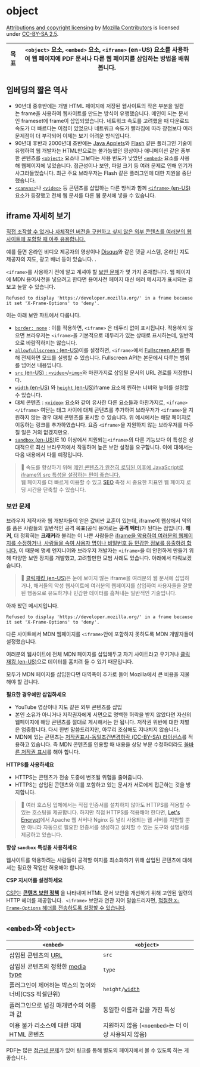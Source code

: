 # object


[Attributions and copyright licensing](https://developer.mozilla.org/en-US/docs/MDN/Writing_guidelines/Attrib_copyright_license) by [Mozilla Contributors](https://developer.mozilla.org/en-US/docs/MDN/Community/Roles_teams#contributor) is licensed under [CC-BY-SA 2.5](https://creativecommons.org/licenses/by-sa/2.5/).


| **목표** | `<object>` 요소, `<embed>` 요소, `<iframe>` (en-US) 요소를 사용하여 웹 페이지에 PDF 문서나 다른 웹 페이지를 삽입하는 방법을 배워봅니다. |
| ------ | ------------------------------------------------------------------------------------------------- |


## 임베딩의 짧은 역사

- 90년대 중후반에는 개별 HTML 페이지에 저장된 웹사이트의 작은 부분을 일컫는 frame을 사용하여 웹사이트를 만드는 방식이 유행했습니다. 메인이 되는 문서인 frameset에 frame이 삽입되었습니다. 네트워크 속도를 고려했을 때 다운로드 속도가 더 빠르다는 이점이 있었으나 네트워크 속도가 빨라짐에 따라 장점보다 여러 문제점이 더 부각되어 이제는 보기 어려운 방식입니다.
- 90년대 후반과 2000년대 초반에는 [Java Applets](https://developer.mozilla.org/ko/docs/Glossary/Java)와 [Flash](https://developer.mozilla.org/ko/docs/Glossary/Adobe_Flash) 같은 플러그인 기술이 유행하여 웹 개발자는 HTML만으로는 불가능했던 영상이나 애니메이션 같은 풍부한 콘텐츠를 [`<object>`](https://developer.mozilla.org/ko/docs/Web/HTML/Element/object) 요소나 그보다는 사용 빈도가 낮았던 [`<embed>`](https://developer.mozilla.org/ko/docs/Web/HTML/Element/embed) 요소를 사용해 웹페이지에 넣었습니다. 접근성이나 보안, 파일 크기 등 여러 문제로 인해 인기가 사그라들었습니다. 최근 주요 브라우저는 Flash 같은 플러그인에 대한 지원을 중단했습니다.
- [`<canvas>`](https://developer.mozilla.org/ko/docs/Web/HTML/Element/canvas)나 [`<video>`](https://developer.mozilla.org/ko/docs/Web/HTML/Element/video) 등 콘텐츠를 삽입하는 다른 방식과 함께 [`<iframe>`](https://developer.mozilla.org/en-US/docs/Web/HTML/Element/iframe)[ (en-US)](https://developer.mozilla.org/en-US/docs/Web/HTML/Element/iframe)요소가 등장했고 전체 웹 문서를 다른 웹 문서에 넣을 수 있습니다.

## iframe 자세히 보기


<u>직접 조작할 수 없거나 자체적인 버전을 구현하고 싶지 않은 외부 콘텐츠를 여러분의 웹사이트에 포함할 때 아주 유용합니다.</u> 


예를 들면 온라인 비디오 제공자의 영상이나 [Disqus](https://disqus.com/)와 같은 댓글 시스템, 온라인 지도 제공자의 지도, 광고 배너 등이 있습니다. .


`<iframe>`를 사용하기 전에 알고 계셔야 할 [보안 문제](https://developer.mozilla.org/ko/docs/Learn/HTML/Multimedia_and_embedding/Other_embedding_technologies#security_concerns)가 몇 가지 존재합니다. 웹 페이지에 MDN 용어사전을 넣으려고 한다면 용어사전 페이지 대신 에러 메시지가 표시되는 걸 보고 놀랄 수 있습니다.


`Refused to display 'https://developer.mozilla.org/' in a frame because it set 'X-Frame-Options' to 'deny'.`


이는 아래 보안 파트에서 다룹니다.

- [`border: none`](https://developer.mozilla.org/ko/docs/Web/CSS/border) : 이를 적용하면, `<iframe>` 은 테두리 없이 표시됩니다. 적용하지 않으면 브라우저는 `<iframe>`을 기본적으로 테두리가 있는 상태로 표시하는데, 일반적으로 바람직하지는 않습니다.
- [`allowfullscreen`](https://developer.mozilla.org/en-US/docs/Web/HTML/Element/iframe)[ : (en-US)](https://developer.mozilla.org/en-US/docs/Web/HTML/Element/iframe)이를 설정하면, `<iframe>`에서 [Fullscreen API](https://developer.mozilla.org/ko/docs/Web/API/Fullscreen_API)를 통해 전제화면 모드를 실행할 수 있습니다. Fullscreen API는 본문에서 다루는 범위를 넘어선 내용입니다.
- [`src`](https://developer.mozilla.org/en-US/docs/Web/HTML/Element/iframe)[ (en-US) : ](https://developer.mozilla.org/en-US/docs/Web/HTML/Element/iframe)[`<video>`](https://developer.mozilla.org/ko/docs/Web/HTML/Element/video)/[`<img>`](https://developer.mozilla.org/ko/docs/Web/HTML/Element/img)와 마찬가지로 삽입될 문서의 URL 경로를 저장합니다.
- [`width`](https://developer.mozilla.org/en-US/docs/Web/HTML/Element/iframe)[ (en-US)](https://developer.mozilla.org/en-US/docs/Web/HTML/Element/iframe) 와 [`height`](https://developer.mozilla.org/en-US/docs/Web/HTML/Element/iframe)[ (en-US)](https://developer.mozilla.org/en-US/docs/Web/HTML/Element/iframe)iframe 요소에 원하는 너비와 높이를 설정할 수 있습니다.
- 대체 콘텐츠 : [`<video>`](https://developer.mozilla.org/ko/docs/Web/HTML/Element/video) 요소와 같이 유사한 다른 요소들과 마찬가지로, `<iframe></iframe>` 여닫는 태그 사이에 대체 콘텐츠를 추가하여 브라우저가 `<iframe>`을 지원하지 않는 경우 대체 콘텐츠를 표시할 수 있습니다. 위 예시에서는 해당 페이지로 이동하는 링크를 추가하였습니다. 요즘 `<iframe>`을 지원하지 않는 브라우저를 마주칠 일은 거의 없겠지만요.
- [`sandbox`](https://developer.mozilla.org/en-US/docs/Web/HTML/Element/iframe)[ (en-US)](https://developer.mozilla.org/en-US/docs/Web/HTML/Element/iframe)IE 10 이상에서 지원되는`<iframe>`의 다른 기능보다 이 특성은 상대적으로 최신 브라우저에서 작동하며 높은 보안 설정을 요구합니다. 이에 대해서는 다음 내용에서 다룰 예정입니다.

> 🦋 속도를 향상하기 위해 <u>메인 콘텐츠가 완전히 로딩된 이후에 JavaScript로 iframe의 src 특성을 설정하는 편이 좋습니다.</u>   
> 웹 페이지를 더 빠르게 이용할 수 있고 [SEO](https://developer.mozilla.org/ko/docs/Glossary/SEO) 측정 시 중요한 지표인 웹 페이지 로딩 시간을 단축할 수 있습니다.


### 보안 문제


브라우저 제작사와 웹 개발자들이 얻은 값비싼 교훈이 있는데, iframe이 웹상에서 악의를 품은 사람들의 일반적인 공격 목표(공식 용어로는 **공격 벡터**)가 된다는 점입니다. **해커**, 더 정확히는 **크래커**라 불리는 이 나쁜 사람들은 <u>iframe을 악용하여 여러분의 웹페이지를 수정하거나, 사람들을 속여 사용자 명이나 비밀번호 등 민감한 정보를 유출하려 합니다.</u> 이 때문에 명세 엔지니어와 브라우저 개발자는 `<iframe>`을 더 안전하게 만들기 위해 다양한 보안 장치를 개발했고, 고려할만한 모범 사례도 있습니다. 아래에서 다뤄보겠습니다.


> 🦋 [클릭재킹 (en-US)](https://developer.mozilla.org/en-US/docs/Glossary/Clickjacking)은 눈에 보이지 않는 iframe을 여러분의 웹 문서에 삽입하거나, 해커들의 악성 웹사이트에 여러분의 웹페이지를 삽입하여 사용자들을 잘못된 행동으로 유도하거나 민감한 데이터를 훔쳐내는 일반적인 기술입니다.


아까 봤던 메시지입니다.


`Refused to display 'https://developer.mozilla.org/' in a frame because it set 'X-Frame-Options' to 'deny'.`


다른 사이트에서 MDN 웹페이지를 `<iframe>`안에 포함하지 못하도록 MDN 개발자들이 설정했습니다. 


여러분의 웹사이트에 전체 MDN 페이지를 삽입해두고 자기 사이트라고 우기거나 [클릭재킹 (en-US)](https://developer.mozilla.org/en-US/docs/Glossary/Clickjacking)으로 데이터를 훔치려 들 수 있기 때문입니다. 


모두가 MDN 페이지를 삽입한다면 대역폭이 추가로 들어 Mozilla에서 큰 비용을 지불해야 할 겁니다.


**필요한 경우에만 삽입하세요**

- YouTube 영상이나 지도 같은 외부 콘텐츠를 삽입
- 본인 소유가 아니거나 저작권자에게 서면으로 명백한 허락을 받지 않았다면 자신의 웹페이지에 해당 콘텐츠를 절대로 게시해서는 안 됩니다. 저작권 위반에 대한 처벌은 엄중합니다. 다시 한번 말씀드리지만, 아무리 조심해도 지나치지 않습니다.
- MDN에 있는 콘텐츠는 [저작권표시-동일조건변경허락 (CC-BY-SA) 라이선스](https://developer.mozilla.org/ko/docs/MDN/Writing_guidelines/Attrib_copyright_license#documentation)를 적용하고 있습니다. 즉 MDN 콘텐츠를 인용할 때 내용을 상당 부분 수정하더라도 [올바른 저작권 표시](https://wiki.creativecommons.org/wiki/Best_practices_for_attribution)를 해야 합니다.

**HTTPS를 사용하세요**

- HTTPS는 콘텐츠가 전송 도중에 변조될 위험을 줄여줍니다.
- HTTPS는 삽입된 콘텐츠와 이를 포함하고 있는 문서가 서로에게 접근하는 것을 방지합니다.

> 🦋 여러 호스팅 업체에서는 직접 인증서를 설치하지 않아도 HTTPS를 적용할 수 있는 호스팅을 제공합니다. 하지만 직접 HTTPS를 적용해야 한다면, [Let's Encrypt](https://letsencrypt.org/)에서 Apache 웹 서버나 Nginx 등 널리 사용되는 웹 서버를 지원할 뿐만 아니라 자동으로 필요한 인증서를 생성하고 설치할 수 있는 도구와 설명서를 제공하고 있습니다.


**항상** **`sandbox`** **특성을 사용하세요**


웹사이트를 악용하려는 사람들이 공격할 여지를 최소화하기 위해 삽입된 콘텐츠에 대해서는 필요한 작업만 허용해야 합니다.


**CSP 지시어를 설정하세요**


[CSP](https://developer.mozilla.org/ko/docs/Glossary/CSP)는 [**콘텐츠 보안 정책**](https://developer.mozilla.org/ko/docs/Web/HTTP/CSP) 을 나타내며 HTML 문서 보안을 개선하기 위해 고안된 일련의 HTTP 헤더를 제공합니다.  `<iframe>` 보안과 연관 지어 말씀드리자면, [적절한 ](https://developer.mozilla.org/ko/docs/Web/HTTP/Headers/X-Frame-Options)[`X-Frame-Options`](https://developer.mozilla.org/ko/docs/Web/HTTP/Headers/X-Frame-Options)[ 헤더를 전송하도록 설정할 수 있습니다](https://developer.mozilla.org/ko/docs/Web/HTTP/Headers/X-Frame-Options). 


## `<embed>`와 `<object>`


| `<embed>`                                                                           | `<object>`                                                                             |
| ----------------------------------------------------------------------------------- | -------------------------------------------------------------------------------------- |
| 삽입된 콘텐츠의 [URL](https://developer.mozilla.org/ko/docs/Glossary/URL)                  | `src`                                                                                  |
| 삽입된 콘텐츠의 정확한 [media type](https://developer.mozilla.org/ko/docs/Glossary/MIME_type) | `type`                                                                                 |
| 플러그인이 제어하는 박스의 높이와 너비(CSS 픽셀단위)                                                     | `height/`[`width`](https://developer.mozilla.org/ko/docs/Web/HTML/Element/embed#width) |
| 플러그인으로 넘길 매개변수의 이름과 값                                                               | 동일한 이름과 값을 가진 특성                                                                       |
| 이용 불가 리소스에 대한 대체 HTML 콘텐츠                                                           | 지원하지 않음 (`<noembed>`는 더 이상 사용되지 않음)                                                    |


PDF는 많은 [접근성 문제](https://webaim.org/techniques/acrobat/acrobat)가 있어 링크를 통해 별도의 페이지에서 볼 수 있도록 하는 게 좋습니다.


